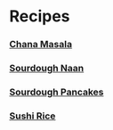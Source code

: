 
<div className='p-3'>

# Recipes

### [Chana Masala](./chana-masala)
### [Sourdough Naan](./sourdough-naan)
### [Sourdough Pancakes](./sourdough-pancakes)
### [Sushi Rice](./sushi-rice)

</div>
